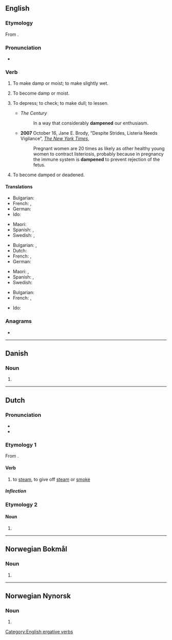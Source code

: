 {{also|dämpen}}
==English==

===Etymology===
From {{suffix|damp|en|lang=en}}.

===Pronunciation===
* {{IPA|/ˈdæmpən/|lang=en}}

===Verb===
{{en-verb}}

# {{lb|en|transitive}} To make damp or moist; to make slightly wet.
# {{lb|en|intransitive}} To become damp or moist.
# {{lb|en|transitive}} To depress; to check; to make dull; to lessen.
#* ''The Century''
#*: In a way that considerably '''dampened''' our enthusiasm.
#* '''2007''' October 16, Jane E. Brody, “Despite Strides, Listeria Needs Vigilance”, ''[[w:The New York Times|The New York Times]]'',
#*: Pregnant women are 20 times as likely as other healthy young women to contract listeriosis, probably because in pregnancy the immune system is '''dampened''' to prevent rejection of the fetus.
# {{lb|en|intransitive}} To become damped or deadened.

====Translations====
{{trans-top|make damp}}
* Bulgarian: {{t+|bg|навлажнявам}}
* French: {{t+|fr|humecter}}, {{t+|fr|humidifier}}
* German: {{t+|de|befeuchten}}
* Ido: {{t+|io|arozetar}}
{{trans-mid}}
* Maori: {{t|mi|whakamākūkū}}
* Spanish: {{t+|es|humedecer}}, {{t+|es|humectar}}
* Swedish: {{t+|sv|fukta}}, {{t+|sv|väta}}
{{trans-bottom}}

{{trans-top|depress, lessen}}
* Bulgarian: {{t+|bg|обезсърчавам}}, {{t+|bg|угнетявам}}
* Dutch: {{t+|nl|bedrukken}}
* French: {{t+|fr|déprécier}}, {{t+|fr|rabaisser}}
* German: {{t+|de|dämpfen}}
{{trans-mid}}
* Maori: {{t|mi|whakanoti}} {{qualifier|a fire to prevent it burning too quickly or fiercely}}, {{t|mi|a fire to keep it alive for later|alt=kōmau}}
* Spanish: {{t+|es|deprimir}}, {{t+|es|reducir}}
* Swedish: {{t+|sv|dämpa}}
{{trans-bottom}}

{{trans-top|become damp, to deaden}}
* Bulgarian: {{t|bg|навлажнявам се}}
* French: {{t|fr|s'humidifier}}, {{t|fr|s'humecter}}
{{trans-mid}}
* Ido: {{t+|io|humideskar}}
{{trans-bottom}}

===Anagrams===
* {{anagrams|en|dampne|madnep}}

[[Category:English ergative verbs]]

----

==Danish==

===Noun===
{{head|da|noun form|g=c}}

# {{singular definite of|damp|lang=da}}

----

==Dutch==

===Pronunciation===
* {{IPA|lang=nl|/ˈdɑmpə(n)/}}
* {{audio|Nl-dampen.ogg|Audio|lang=nl}}

===Etymology 1===
From {{affix|nl|damp|-en|id2=denominative}}.

====Verb====
{{nl-verb}}

# {{lb|nl|intransitive}} to [[steam]], to give off [[steam]] or [[smoke]]

=====Inflection=====
{{nl-conj-wk|damp}}

===Etymology 2===
{{nonlemma}}

====Noun====
{{head|nl|noun plural form}}

# {{nl-noun form of|pl|damp}}

----

==Norwegian Bokmål==

===Noun===
{{head|nb|noun form|g=m}}

# {{inflection of|damp||definite|s|lang=nb}}

----

==Norwegian Nynorsk==

===Noun===
{{head|nn|noun form}}

# {{inflection of|damp||definite|s|lang=nn}}